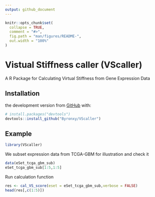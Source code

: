 ```yaml
---
output: github_document
---
```


<!-- README.md is generated from README.Rmd. Please edit that file -->

```r
knitr::opts_chunk$set(
  collapse = TRUE,
  comment = "#>",
  fig.path = "man/figures/README-",
  out.width = "100%"
)
```

# Vistual Stiffness caller (VScaller)

<!-- badges: start -->
<!-- badges: end -->

A R Package for Calculating Virtual Stiffness from Gene Expression Data

## Installation

the development version from [GitHub](https://github.com/) with:

``` r
# install.packages("devtools")
devtools::install_github("Byronxy/VScaller")
```
## Example

```r
library(VScaller)
```
We subset expression data from TCGA-GBM for illustration and check it
```r
data(eSet_tcga_gbm_sub)
eSet_tcga_gbm_sub[1:5,1:5]
```
Run calculation function
```r
res <- cal_VS_score(eset = eSet_tcga_gbm_sub,verbose = FALSE)
head(res[,c(1:5)])
```

